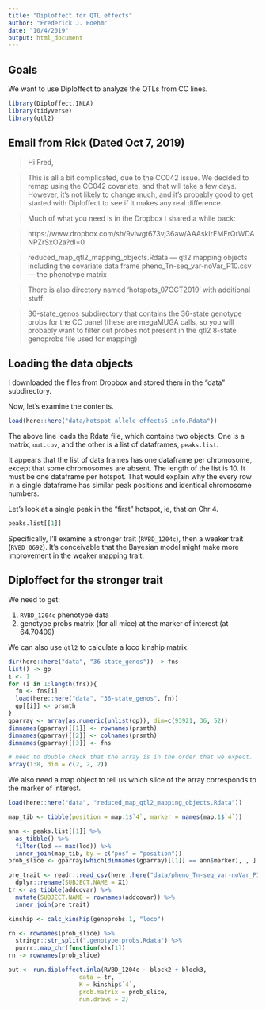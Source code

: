 ```yaml
---
title: "Diploffect for QTL effects"
author: "Frederick J. Boehm"
date: "10/4/2019"
output: html_document
---
```


## Goals

We want to use Diploffect to analyze the QTLs from CC lines. 

```r
library(Diploffect.INLA)
library(tidyverse)
library(qtl2)
```

## Email from Rick (Dated Oct 7, 2019)


> Hi Fred,

> This is all a bit complicated, due to the CC042 issue. We decided to remap using the CC042 covariate, and that will take a few days. However, it’s not likely to change much, and it’s probably good to get started with Diploffect to see if it makes any real difference.

> Much of what you need is in the Dropbox I shared a while back:

> https://www.dropbox.com/sh/9vlwgt673vj36aw/AAAskIrEMErQrWDANPZrSxO2a?dl=0

> reduced_map_qtl2_mapping_objects.Rdata — qtl2 mapping objects including the covariate data frame
pheno_Tn-seq_var-noVar_P10.csv — the phenotype matrix

> There is also directory named ‘hotspots_07OCT2019’ with additional stuff:

> 36-state_genos subdirectory that contains the 36-state genotype probs for the CC panel (these are megaMUGA calls, so you will probably want to filter out probes not present in the qtl2 8-state genoprobs file used for mapping)

## Loading the data objects

I downloaded the files from Dropbox and stored them in the "data" subdirectory.

Now, let's examine the contents.

```r
load(here::here("data/hotspot_allele_effects5_info.Rdata"))
```

The above line loads the Rdata file, which contains two objects. One is a matrix, `out.cov`, and the other is a list of dataframes, `peaks.list`.

It appears that the list of data frames has one dataframe per chromosome, except that some chromosomes are absent. The length of the list is 10. It must be one dataframe per hotspot. That would explain why the every row in a single dataframe has similar peak positions and identical chromosome numbers.

Let's look at a single peak in the "first" hotspot, ie, that on Chr 4.

```r
peaks.list[[1]]
```

Specifically, I'll examine a stronger trait (`RVBD_1204c`), then a weaker trait (`RVBD_0692`). It's conceivable that the Bayesian model might make more improvement in the weaker mapping trait.

## Diploffect for the stronger trait

We need to get:

1. `RVBD_1204c` phenotype data
1. genotype probs matrix (for all mice) at the marker of interest (at 64.70409)

We can also use `qtl2` to calculate a loco kinship matrix.


```r
dir(here::here("data", "36-state_genos")) -> fns
list() -> gp
i <- 1
for (i in 1:length(fns)){
  fn <- fns[i]
  load(here::here("data", "36-state_genos", fn))
  gp[[i]] <- prsmth
}
gparray <- array(as.numeric(unlist(gp)), dim=c(93921, 36, 52))
dimnames(gparray)[[1]] <- rownames(prsmth)
dimnames(gparray)[[2]] <- colnames(prsmth)
dimnames(gparray)[[3]] <- fns
```

```r
# need to double check that the array is in the order that we expect. 
array(1:8, dim = c(2, 2, 2))
```


We also need a map object to tell us which slice of the array corresponds to the marker of interest.

```r
load(here::here("data", "reduced_map_qtl2_mapping_objects.Rdata"))
```

```r
map_tib <- tibble(position = map.1$`4`, marker = names(map.1$`4`))

ann <- peaks.list[[1]] %>%
  as_tibble() %>%
  filter(lod == max(lod)) %>%
  inner_join(map_tib, by = c("pos" = "position"))
prob_slice <- gparray[which(dimnames(gparray)[[1]] == ann$marker), , ] %>% t()
```

```r
pre_trait <- readr::read_csv(here::here("data/pheno_Tn-seq_var-noVar_P10.csv")) %>% dplyr::select(X1, ann$lodcolumn) %>%
  dplyr::rename(SUBJECT.NAME = X1)
tr <- as_tibble(addcovar) %>%
  mutate(SUBJECT.NAME = rownames(addcovar)) %>% 
  inner_join(pre_trait)
```

```r
kinship <- calc_kinship(genoprobs.1, "loco")
```

```r
rn <- rownames(prob_slice) %>%
  stringr::str_split(".genotype.probs.Rdata") %>%
  purrr::map_chr(function(x)x[1])
rn -> rownames(prob_slice)
```

```r
out <- run.diploffect.inla(RVBD_1204c ~ block2 + block3, 
                    data = tr,
                    K = kinship$`4`,
                    prob.matrix = prob_slice,
                    num.draws = 2)
```




